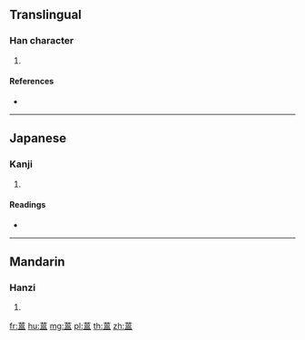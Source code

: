 {{character info/new}}
{{also|蒀}}
==Translingual==

===Han character===
{{Han char|rn=140|rad=艸|as=10|sn=16|four=|canj=TWOT}}

# {{defn|Han|sort=艸10}}

====References====
* {{Han ref|kx=1048.070|dkj=31548|dj=1509.150|hdz=53264.060|uh=8495|ud=33941}}

----

==Japanese==

===Kanji===
{{ja-kanji|grade=|rs=艸10}}

# {{defn|lang=ja|sort=艸10}}

====Readings====
* {{ja-readings|on=[[うん]] (un)|kun=|nanori=}}

----

==Mandarin==

===Hanzi===
{{cmn-hanzi|pin=[[máng]] ([[mang2]]), [[mēng]] ([[meng1]]), [[měng]] ([[meng3]]), [[yūn]] ([[yun1]])|wg=mang<sup>2</sup>, meng<sup>1</sup>, meng<sup>3</sup>, yün<sup>1</sup>}}

# {{defn|lang=cmn|sort=艸10}}

[[fr:蒕]]
[[hu:蒕]]
[[mg:蒕]]
[[pl:蒕]]
[[th:蒕]]
[[zh:蒕]]